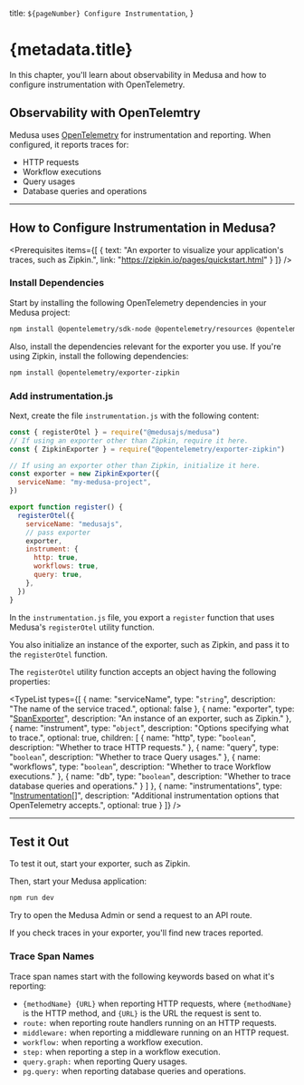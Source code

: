 
  title: `${pageNumber} Configure Instrumentation`,
}

# {metadata.title}

In this chapter, you'll learn about observability in Medusa and how to configure instrumentation with OpenTelemetry.

## Observability with OpenTelemtry

Medusa uses [OpenTelemetry](https://opentelemetry.io/) for instrumentation and reporting. When configured, it reports traces for:

- HTTP requests
- Workflow executions
- Query usages
- Database queries and operations

---

## How to Configure Instrumentation in Medusa?

<Prerequisites
  items={[
    {
      text: "An exporter to visualize your application's traces, such as Zipkin.",
      link: "https://zipkin.io/pages/quickstart.html"
    }
  ]}
/>

### Install Dependencies

Start by installing the following OpenTelemetry dependencies in your Medusa project:

```bash npm2yarn
npm install @opentelemetry/sdk-node @opentelemetry/resources @opentelemetry/sdk-trace-node @opentelemetry/instrumentation-pg
```

Also, install the dependencies relevant for the exporter you use. If you're using Zipkin, install the following dependencies:

```bash npm2yarn
npm install @opentelemetry/exporter-zipkin
```

### Add instrumentation.js

Next, create the file `instrumentation.js` with the following content:

```js title="instrumentation.js"
const { registerOtel } = require("@medusajs/medusa")
// If using an exporter other than Zipkin, require it here.
const { ZipkinExporter } = require("@opentelemetry/exporter-zipkin")

// If using an exporter other than Zipkin, initialize it here.
const exporter = new ZipkinExporter({
  serviceName: "my-medusa-project",
})

export function register() {
  registerOtel({
    serviceName: "medusajs",
    // pass exporter
    exporter,
    instrument: {
      http: true,
      workflows: true,
      query: true,
    },
  })
}
```

In the `instrumentation.js` file, you export a `register` function that uses Medusa's `registerOtel` utility function.

You also initialize an instance of the exporter, such as Zipkin, and pass it to the `registerOtel` function.

The `registerOtel` utility function accepts an object having the following properties:

<TypeList
  types={[
    {
      name: "serviceName",
      type: "`string`",
      description: "The name of the service traced.",
      optional: false
    },
    {
      name: "exporter",
      type: "[SpanExporter](https://open-telemetry.github.io/opentelemetry-js/interfaces/_opentelemetry_sdk_trace_base.SpanExporter.html)",
      description: "An instance of an exporter, such as Zipkin."
    },
    {
      name: "instrument",
      type: "`object`",
      description: "Options specifying what to trace.",
      optional: true,
      children: [
        {
          name: "http",
          type: "`boolean`",
          description: "Whether to trace HTTP requests."
        },
        {
          name: "query",
          type: "`boolean`",
          description: "Whether to trace Query usages."
        },
        {
          name: "workflows",
          type: "`boolean`",
          description: "Whether to trace Workflow executions."
        },
        {
          name: "db",
          type: "`boolean`",
          description: "Whether to trace database queries and operations."
        }
      ]
    },
    {
      name: "instrumentations",
      type: "[Instrumentation[]](https://open-telemetry.github.io/opentelemetry-js/interfaces/_opentelemetry_instrumentation.Instrumentation.html)",
      description: "Additional instrumentation options that OpenTelemetry accepts.",
      optional: true
    }
  ]}
/>

---

## Test it Out

To test it out, start your exporter, such as Zipkin.

Then, start your Medusa application:

```bash npm2yarn
npm run dev
```

Try to open the Medusa Admin or send a request to an API route.

If you check traces in your exporter, you'll find new traces reported.

### Trace Span Names

Trace span names start with the following keywords based on what it's reporting:

- `{methodName} {URL}` when reporting HTTP requests, where `{methodName}` is the HTTP method, and `{URL}` is the URL the request is sent to.
- `route:` when reporting route handlers running on an HTTP requests.
- `middleware:` when reporting a middleware running on an HTTP request.
- `workflow:` when reporting a workflow execution.
- `step:` when reporting a step in a workflow execution.
- `query.graph:` when reporting Query usages.
- `pg.query:` when reporting database queries and operations.
